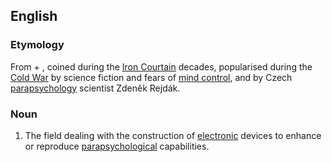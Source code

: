 ==English==

===Etymology===
From {{m|en|psyche}} + {{m|en|electronic}}, coined during the [[Iron Courtain]] decades, popularised during the [[Cold War]] by science fiction and fears of [[mind control]], and by Czech [[parapsychology]] scientist Zdeněk Rejdák.

===Noun===
{{en-noun|-}}
{{wikipedia}}
# The field dealing with the construction of [[electronic]] devices to enhance or reproduce [[parapsychology|parapsychological]] capabilities.